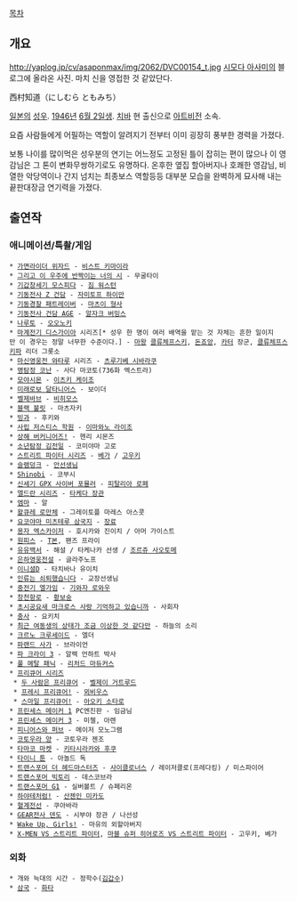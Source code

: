 [[목차]]

== 개요 ==
http://yaplog.jp/cv/asaponmax/img/2062/DVC00154_t.jpg
[[시모다 아사미]]의 블로그에 올라온 사진. 마치 신을 영접한 것 같았단다.

西村知道（にしむら ともみち）

[[일본]]의 [[성우]]. [[1946년]] [[6월 2일]]생. [[치바]] 현 출신으로 [[아트비전]] 소속.

요즘 사람들에게 어필하는 역할이 알려지기 전부터 이미 굉장히 풍부한 경력을 가졌다. 

보통 나이를 많이먹은 성우분의 연기는 어느정도 고정된 틀이 잡히는 편이 많으나 이 영감님은 그 톤이 변화무쌍하기로도 유명하다. 온후한 옆집 할아버지나 호쾌한 영감님, 비열한 악당역이나 간지 넘치는 최종보스 역할등등 대부분 모습을 완벽하게 묘사해 내는 끝판대장금 연기력을 가졌다.

== 출연작 ==
=== 애니메이션/특촬/게임 ===
 * [[가면라이더 위자드]] - [[비스트 키마이라]]
 * [[그리고 이 우주에 반짝이는 너의 시]] - 무굴타이
 * [[기갑창세기 모스피다]] - [[짐 워스턴]]
 * [[기동전사 Z 건담]] - [[자미토프 하이만]]
 * [[기동경찰 패트레이버]] - [[마츠이 형사]]
 * [[기동전사 건담 AGE]] - [[알자크 버밍스]]
 * [[나루토]] - [[오오노키]]
 * [[마계전기 디스가이아]] 시리즈[* 성우 한 명이 여러 배역을 맡는 것 자체는 흔한 일이지만 이 경우는 정말 너무한 수준이다.] - [[마왕]] [[클류체프스키]], [[돈죠앙]], [[카터]] 장군, [[클류체프스키파]] 리더 그롯소
 * [[마신영웅전 와타루]] 시리즈 - [[츠루기베 시바라쿠]]
 * [[명탐정 코난]] - 사다 마코토(736화 엑스트라)
 * [[모야시몬]] - [[이츠키 케이조]]
 * [[미래로보 달타니어스]] - 보이더
 * [[벨제바브]] - [[비히모스]]
 * [[블랙 불릿]] - 마츠자키
 * [[고전부 시리즈|빙과]] - 후키와
 * [[사립 저스티스 학원]] - [[이마와노 라이조]]
 * [[상해 버커니어즈!]] - 헨리 시몬즈
 * [[소년탐정 김전일]] - 코미야마 고로
 * [[스트리트 파이터 시리즈]] - [[베가]] / [[고우키]]
 * [[슬램덩크]] - [[안한수|안선생님]]
 * [[시노비 시리즈|Shinobi]] - 코부시
 * [[신세기 GPX 사이버 포뮬러]] - [[피탈리아 로페]]
 * [[엘드란 시리즈]] - [[타케다 장관]]
 * [[엠마(모리 카오루)|엠마]] - 알
 * [[왈큐레 로만체]] - 그레이토플 마레스 아스콧
 * [[요코야마 미츠테루 삼국지]] - [[장료]]
 * [[용자 엑스카이저]] - 호시카와 진이치 / 아머 가이스트
 * [[원피스(만화)|원피스]] - [[T본(원피스)|T본]], 팬즈 프라이
 * [[유유백서]] - 해설 / 타케나카 선생 / [[조르쥬 사오토메]]
 * [[은하영웅전설]] - 글라주노프
 * [[이니셜D]] - 타치바나 유이치
 * [[인류는 쇠퇴했습니다]] - 교장선생님
 * [[중전기 엘가임]] - [[기와자 로와우]]
 * [[창천항로]] - [[황보숭]]
 * [[초시공요새 마크로스 사랑 기억하고 있습니까]] - 사회자
 * [[충사]] - 요키치
 * [[최근 여동생의 상태가 조금 이상한 것 같다만]] - 하늘의 소리
 * [[크르노 크루세이드]] - 엘더
 * [[파랜드 사가]] - 브라이언
 * [[파 크라이 3]] - 알렉 언하트 박사
 * [[풀 메탈 패닉]] - [[리처드 마듀커스]]
 * [[프리큐어 시리즈]]
  * [[두 사람은 프리큐어]] - [[벨제이 거트루드]]
  * [[프레시 프리큐어!]] - [[뫼비우스(프레시 프리큐어!)|뫼비우스]]
  * [[스마일 프리큐어!]] - [[스마일 프리큐어!/등장인물#s-5.5|아오키 소타로]]
 * [[프린세스 메이커 1]] PC엔진판 - 임금님
 * [[프린세스 메이커 3]] - 미첼, 아렌
 * [[피니어스와 퍼브]] - 메이저 모노그램
 * [[코토우라 양]] - 코토우라 젠조
 * [[타마코 마켓]] - [[타마코%20마켓/등장인물|키타시라카와 후쿠]]
 * [[타이니 툰]] - 아놀드 독
 * [[트랜스포머 더 헤드마스터즈]] - [[사이클로너스]] / 레이저클로(프레다킹) / 미스파이어
 * [[트랜스포머 빅토리]] - 데스코브라
 * [[트랜스포머 G1]] - 실버볼트 / 슈페리온
 * [[하야테처럼!]] - [[산젠인 미카도]]
 * [[혈계전선]] - 쿠아바라
 * [[GEAR전사 덴도]] - 시부야 장관 / 나선성
 * [[Wake Up, Girls!]] - 마유의 외할아버지
 * [[X-MEN VS 스트리트 파이터]], [[마블 슈퍼 히어로즈 VS 스트리트 파이터]] - 고우키, 베가


=== 외화 ===
 * 개와 늑대의 시간 - 정학수([[김갑수]])
 * [[삼국(드라마)|삼국]] - [[화타]]
